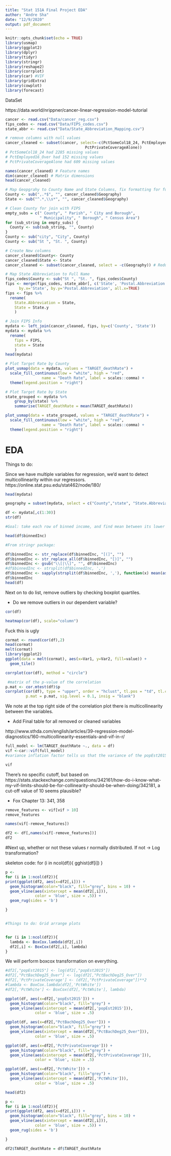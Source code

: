 ```yaml
---
title: "Stat 151A Final Project EDA"
author: "Andre Sha"
date: "12/9/2020"
output: pdf_document
---
```



```r
knitr::opts_chunk$set(echo = TRUE)
library(usmap)
library(ggplot2)
library(dplyr)
library(tidyr)
library(stringr)
library(reshape2)
library(corrplot)
library(car) #VIF
library(gridExtra)
library(cowplot)
library(forecast)
```

DataSet

https://data.world/nrippner/cancer-linear-regression-model-tutorial

```r
cancer <- read.csv("Data/cancer_reg.csv")
fips_codes <- read.csv("Data/FIPS_codes.csv")
state_abbr <- read.csv("Data/State_Abbreviation_Mapping.csv") 
```

```r
# remove columns with null values
cancer_cleaned <- subset(cancer, select=-c(PctSomeCol18_24, PctEmployed16_Over, 
                                   PctPrivateCoverageAlone)) 
# PctSomeCol18_24 had 2285 missing values
# PctEmployed16_Over had 152 missing values
# PctPrivateCoverageAlone had 609 missing values

names(cancer_cleaned) # Feature names
dim(cancer_cleaned) # Matrix dimensions
head(cancer_cleaned)
```

```r
# Map Geopgrahy to County Name and State Columns, fix formatting for future join
County <- sub(",.*$", "", cancer_cleaned$Geography)
State <- sub("^.*,\\s*", "", cancer_cleaned$Geography)

# Clean County for join with FIPS
empty_subs = c(" County", " Parish", " City and Borough", 
               " Municipality", " Borough", " Census Area")
for (sub_string in empty_subs) {
  County <- sub(sub_string, "", County) 
}
County <- sub("city", "City", County) 
County <- sub("St ", "St. ", County) 

# Create New columns
cancer_cleaned$County<- County
cancer_cleaned$State <- State
cancer_cleaned <- subset(cancer_cleaned, select = -c(Geography)) # Redundant

# Map State Abbreviation to Full Name
fips_codes$County <- sub("St ", "St. ", fips_codes$County) 
fips <- merge(fips_codes, state_abbr[, c('State', 'Postal.Abbreviation')], 
      by.x='State', by.y='Postal.Abbreviation', all.x=TRUE)
fips <- fips %>% 
  rename(
    State.Abbreviation = State,
    State = State.y
    )
```


```r
# Join FIPS Info
mydata <- left_join(cancer_cleaned, fips, by=c('County', 'State'))
mydata <- mydata %>% 
  rename(
    fips = FIPS,
    state = State
    )
head(mydata)
```

```r
# Plot Target Rate by County
plot_usmap(data = mydata, values = "TARGET_deathRate") + 
  scale_fill_continuous(low = "white", high = "red",
                name = "Death Rate", label = scales::comma) + 
  theme(legend.position = "right")
```

```r
# Plot Target Rate by State
state_grouped <- mydata %>%
	group_by(state) %>%
	summarise(TARGET_deathRate = mean(TARGET_deathRate))

plot_usmap(data = state_grouped, values = "TARGET_deathRate") + 
  scale_fill_continuous(low = "white", high = "red",
                name = "Death Rate", label = scales::comma) + 
  theme(legend.position = "right")
```

# EDA

Things to do: 

Since we have multiple variables for regression, we'd want to detect multicollinearity within our regressors. 
https://online.stat.psu.edu/stat462/node/180/

```r
head(mydata)
```
```r
geography = subset(mydata, select = c("County","state", "State.Abbreviation","fips"))

df <- mydata[,c(1:30)]
str(df)

#Goal: take each row of binned income, and find mean between its lower and upper decile. 

head(df$binnedInc)

#From stringr package:

df$binnedInc <- str_replace(df$binnedInc, "[(]", "")
df$binnedInc <- str_replace_all(df$binnedInc, "[)]", "")
df$binnedInc <- gsub("\\[|\\]", "", df$binnedInc)
#df$binnedInc <- strsplit(df$binnedInc, ',')
df$binnedInc <- sapply(strsplit(df$binnedInc, ','), function(x) mean(as.numeric(x)))
df$binnedInc
head(df)


```
Next on to do list, remove outliers by checking boxplot quartiles. 

- Do we remove outliers in our dependent variable? 

```r
cor(df)
```
```r
heatmap(cor(df), scale="column")

```
Fuck this is ugly

```r
cormat <- round(cor(df),2)
head(cormat)
melt(cormat)
library(ggplot2)
ggplot(data = melt(cormat), aes(x=Var1, y=Var2, fill=value)) + 
  geom_tile()
```

```r
corrplot(cor(df), method = "circle")

```

```r
 #matrix of the p-value of the correlation 
p.mat <- cor.mtest(df)$p
corrplot(cor(df), type = "upper", order = "hclust", tl.pos = "td", tl.cex = 0.5, method = "color", 
         p.mat = p.mat, sig.level = 0.1, insig = "blank")
```
We note at the top right side of the correlation plot there is multicollinearity between the variables.

- Add Final table for all removed or cleaned variables

http://www.sthda.com/english/articles/39-regression-model-diagnostics/160-multicollinearity-essentials-and-vif-in-r/

```r
full_model <- lm(TARGET_deathRate ~., data = df)
vif <-car::vif(full_model)
#variance inflation factor tells us that the variance of the popEst2015 coefficient is inflated by a factor of 26.43 because popEst2015 is highly correlated with at least one of the other predictors in the model.

vif
```
There's no specific cutoff, but based on https://stats.stackexchange.com/questions/342161/how-do-i-know-what-my-vif-limits-should-be-for-collinearity-should-be-when-doing/342181, a cut-off value of 10 seems plausible? 

- Fox Chapter 13: 341, 358

```r
remove_features <- vif[vif > 10]
remove_features
```

```r
names(vif[-remove_features])
```

```r
df2 <- df[,names(vif[-remove_features])]
df2
```
#Next up, whether or not these values r normally distributed. If not -> Log transformation? 

skeleton code: 
for (i in ncol(df)){
        gghist(df[i])
}

```r
p <- 
for (i in 1:ncol(df2)){
print(ggplot(df2, aes(x=df2[,i])) + 
  geom_histogram(color="black", fill="grey", bins = 10) +
  geom_vline(aes(xintercept = mean(df2[,i])),
             color = 'blue', size = .5)) +
  geom_rug(sides = 'b')

}


#Things to do: Grid arrange plots



```

```r
for (i in 1:ncol(df2)){
  lambda <- BoxCox.lambda(df2[,i])
  df2[,i] <- BoxCox(df2[,i], lambda)
}
```

We will perform boxcox transformation on everything. 
```r
#df2[,"popEst2015"] <- log(df2[,"popEst2015"])
#df2[,"PctBachDeg25_Over"] <- log(df2[,"PctBachDeg25_Over"])
#df2[,'PctPrivateCoverage'] <- (df2[,"PctPrivateCoverage"])**2
#lambda <- BoxCox.lambda(df2[,'PctWhite'])
#df2[,'PctWhite'] <- BoxCox(df2[,'PctWhite'], lambda)

```


```r
ggplot(df, aes(x=df2[,'popEst2015'])) + 
  geom_histogram(color="black", fill="grey") +
  geom_vline(aes(xintercept = mean(df2[,'popEst2015'])),
             color = 'blue', size = .5)

ggplot(df, aes(x=df2[,"PctBachDeg25_Over"])) + 
  geom_histogram(color="black", fill="grey") +
  geom_vline(aes(xintercept = mean(df2[,"PctBachDeg25_Over"])),
             color = 'blue', size = .5)

ggplot(df, aes(x=df2[,'PctPrivateCoverage'])) + 
  geom_histogram(color="black", fill="grey") +
  geom_vline(aes(xintercept = mean(df2[,'PctPrivateCoverage'])),
             color = 'blue', size = .5)

ggplot(df, aes(x=df2[,'PctWhite'])) + 
  geom_histogram(color="black", fill="grey") +
  geom_vline(aes(xintercept = mean(df2[,'PctWhite'])),
             color = 'blue', size = .5)

```
```r
head(df2)
```
```r
p <- 
for (i in 1:ncol(df2)){
print(ggplot(df2, aes(x=df2[,i])) + 
  geom_histogram(color="black", fill="grey", bins = 10) +
  geom_vline(aes(xintercept = mean(df2[,i])),
             color = 'blue', size = .5)) +
  geom_rug(sides = 'b')

}


```

```r
df2$TARGET_deathRate = df$TARGET_deathRate

```

